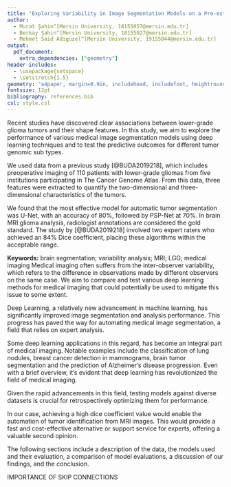 ```yaml
---
title: "Exploring Variability in Image Segmentation Models on a Pre-established Brain MRI Dataset"
author:  
  - Murat Şahin^[Mersin University, 18155057@mersin.edu.tr]
  - Berkay Şahin^[Mersin University, 18155027@mersin.edu.tr]
  - Mehmet Said Adıgüzel^[Mersin University, 19155044@mersin.edu.tr]
output:
  pdf_document:
    extra_dependencies: ["geometry"]
header-includes:
  - \usepackage{setspace}
  - \setstretch{1.5}
geometry: "a4paper, margin=0.9in, includehead, includefoot, heightrounded, marginparwidth=1in"
fontsize: 12pt
bibliography: references.bib
csl: style.csl
---
```


\centerline{\small \textbf{Abstract}}

Recent studies have discovered clear associations between lower-grade glioma tumors and their shape features. In this study, we aim to explore the performance of various medical image segmentation models using deep learning techniques and to test the predictive outcomes for different tumor genomic sub types.\

  We used data from a previous study [@BUDA2019218], which includes preoperative imaging of 110 patients with lower-grade gliomas from five institutions participating in The Cancer Genome Atlas. From this data, three features were extracted to quantify the two-dimensional and three-dimensional characteristics of the tumors.\
  
  We found that the most effective model for automatic tumor segmentation was U-Net, with an accuracy of 80%, followed by PSP-Net at 70%. In brain MRI glioma analysis, radiologist annotations are considered the gold standard. The study by [@BUDA2019218] involved two expert raters who achieved an 84% Dice coefficient, placing these algorithms within the acceptable range.
\vfill

__Keywords:__ brain segmentation; variability analysis; MRI; LGG; medical imaging
\newpage
\leftline{\large \textbf{1\hspace{1cm}Introduction}}
\vspace{0.5cm}
Medical imaging often suffers from the inter-observer variability, which refers to the difference in observations made by different observers on the same case. We aim to compare and test various deep learning methods for medical imaging that could potentially be used to mitigate this issue to some extent. 

Deep Learning, a relatively new advancement in machine learning, has significantly improved image segmentation and analysis performance. This progress has paved the way for automating medical image segmentation, a field that relies on expert analysis.

Some deep learning applications in this regard, has become an integral part of medical imaging. Notable examples include the classification of lung nodules, breast cancer detection in mammograms, brain tumor segmentation and the prediction of Alzheimer's disease progression. Even with a brief overview, it's evident that deep learning has revolutionized the field of medical imaging.

Given the rapid advancements in this field, testing models against diverse datasets is crucial for retrospectively optimizing them for performance.

In our case, achieving a high dice coefficient value would enable the automation of tumor identification from MRI images. This would provide a fast and cost-effective alternative or support service for experts, offering a valuable second opinion.

The following sections include a description of the data, the models used and their evaluation, a comparison of model evaluations, a discussion of our findings, and the conclusion.

IMPORTANCE OF SKIP CONNECTIONS

\newpage